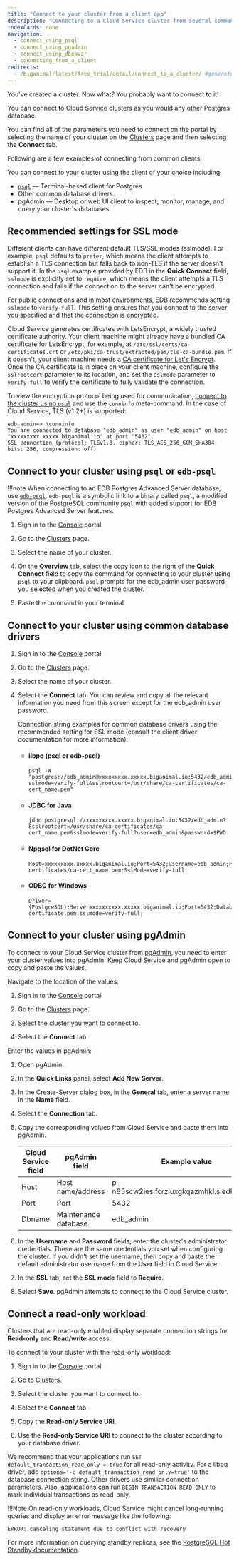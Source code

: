 ```yaml
---
title: "Connect to your cluster from a client app"
description: "Connecting to a Cloud Service cluster from several common clients"
indexCards: none
navigation:
  - connect_using_psql
  - connect_using_pgadmin
  - connect_using_dbeaver
  - connecting_from_a_client
redirects:
  - /biganimal/latest/free_trial/detail/connect_to_a_cluster/ #generated for BigAnimal URL path removal branch
---
```


You've created a cluster. Now what? You probably want to connect to it!

You can connect to Cloud Service clusters as you would any other Postgres database. 

You can find all of the parameters you need to connect on the portal by selecting the name of your cluster on the [Clusters](https://portal.biganimal.com/clusters) page and then selecting the **Connect** tab.

Following are a few examples of connecting from common clients.

You can connect to your cluster using the client of your choice including:
- [`psql`](http://postgresguide.com/utilities/psql.html) &mdash; Terminal-based client for Postgres
- Other common database drivers.
- pgAdmin &mdash; Desktop or web UI client to inspect, monitor, manage, and query your cluster's databases. 


## Recommended settings for SSL mode

Different clients can have different default TLS/SSL modes (sslmode). For example, `psql` defaults to `prefer`, which means the client attempts to establish a TLS connection but falls back to non-TLS if the server doesn't support it. In the `psql` example provided by EDB in the **Quick Connect** field, `sslmode` is explicitly set to `require`, which means the client attempts a TLS connection and fails if the connection to the server can't be encrypted. 

For public connections and in most environments, EDB recommends setting `sslmode` to `verify-full`. This setting ensures that you connect to the server you specified and that the connection is encrypted.

Cloud Service generates certificates with LetsEncrypt, a widely trusted certificate authority. Your client machine might already have a bundled CA certificate for LetsEncrypt, for example, at `/etc/ssl/certs/ca-certificates.crt` or `/etc/pki/ca-trust/extracted/pem/tls-ca-bundle.pem`. If it doesn't, your client machine needs a [CA certificate for Let's Encrypt](https://letsencrypt.org/certificates/). Once the CA certificate is in place on your client machine, configure the `sslrootcert` parameter to its location, and set the `sslmode` parameter to `verify-full` to verify the certificate to fully validate the connection.

To view the encryption protocol being used for communication, [connect to the cluster using `psql`](#connect-to-your-cluster-using-psql-or-edb-psql) and use  the `conninfo` meta-command. In the case of Cloud Service,  TLS (v1.2+) is supported:

```
edb_admin=> \conninfo
You are connected to database "edb_admin" as user "edb_admin" on host "xxxxxxxxx.xxxxx.biganimal.io" at port "5432".
SSL connection (protocol: TLSv1.3, cipher: TLS_AES_256_GCM_SHA384, bits: 256, compression: off)
```

## Connect to your cluster using `psql` or `edb-psql`

!!!note
   When connecting to an EDB Postgres Advanced Server database, use [`edb-psql`](/epas/latest/installing/linux_install_details/managing_an_advanced_server_installation/connecting_to_epas). `edb-psql` is a symbolic link to a binary called `psql`, a modified version of the PostgreSQL community `psql` with added support for EDB Postgres Advanced Server features.    

1.  Sign in to the [Console](https://portal.biganimal.com) portal.

2.  Go to the [Clusters](https://portal.biganimal.com/clusters) page.

3.  Select the name of your cluster.

4.  On the **Overview** tab, select the copy icon to the right of the **Quick Connect** field to copy the command for connecting to your cluster using `psql` to your clipboard. `psql` prompts for the edb_admin user password you selected when you created the cluster.

5.  Paste the command in your terminal.

## Connect to your cluster using common database drivers

1. Sign in to the [Console](https://portal.biganimal.com) portal.

2. Go to the [Clusters](https://portal.biganimal.com/clusters) page.

3. Select the name of your cluster.

4. Select the **Connect** tab. You can review and copy all the relevant information you need from this screen except for the edb_admin user password.  

   Connection string examples for common database drivers using the recommended setting for SSL mode (consult the client driver documentation for more information): 

   - #### libpq (psql or edb-psql)

     ```
     psql -W "postgres://edb_admin@xxxxxxxxx.xxxxx.biganimal.io:5432/edb_admin?sslmode=verify-full&sslrootcert=/usr/share/ca-certificates/ca-cert_name.pem"
      ```

   - #### JDBC for Java

     ```
     jdbc:postgresql://xxxxxxxxx.xxxxx.biganimal.io:5432/edb_admin?&sslrootcert=/usr/share/ca-certificates/ca-cert_name.pem&sslmode=verify-full?user=edb_admin&password=$PWD
     ```

   - #### Npgsql for DotNet Core
   
     ```
     Host=xxxxxxxxx.xxxxx.biganimal.io;Port=5432;Username=edb_admin;Password=$PWD;Database=edb_admin;SslRootCert=/usr/share/ca-certificates/ca-cert_name.pem;SslMode=verify-full
     ```

   - #### ODBC for Windows

     ```
     Driver={PostgreSQL};Server=xxxxxxxxx.xxxxx.biganimal.io;Port=5432;Database=myDataBase;Uid=edb_admin;Pwd=$PWD;sslrootcert=C:\\ssl\\ca-certificate.pem;sslmode=verify-full;
     ```



## Connect to your cluster using pgAdmin

To connect to your Cloud Service cluster from [pgAdmin](https://www.pgadmin.org/docs/), you need to enter your cluster values into pgAdmin. Keep Cloud Service and pgAdmin open to copy and paste the values. 

Navigate to the location of the values:

1. Sign in to the [Console](https://portal.biganimal.com) portal.

1. Go to the [Clusters](https://portal.biganimal.com/clusters) page.

1. Select the cluster you want to connect to.

1. Select the **Connect** tab. 

Enter the values in pgAdmin:

1. Open pgAdmin.

1. In the **Quick Links** panel, select **Add New Server**. 

1. In the Create-Server dialog box, in the **General** tab, enter a server name in the **Name** field. 

1. Select the **Connection** tab.

1. Copy the corresponding values from Cloud Service and paste them into pgAdmin. 

   | Cloud Service field | pgAdmin field     | Example value |
   |-----------------|-------------------|---------------|
   | Host            | Host name/address | p-n85scw2ies.fcrziuxgkqazmhkl.s.edbcloud.io |
   | Port            | Port              | 5432          |
   | Dbname          | Maintenance database | edb_admin  |

1. In the **Username** and **Password** fields, enter the cluster's administrator credentials. These are the same credentials you set when configuring the cluster. If you didn't set the username, then copy and paste the default administrator username from the **User** field in Cloud Service. 

1. In the **SSL** tab, set the **SSL mode** field to **Require**. 

1. Select **Save**. pgAdmin attempts to connect to the Cloud Service cluster. 

## Connect a read-only workload

Clusters that are read-only enabled display separate connection strings for **Read-only** and **Read/write** access. 

To connect to your cluster with the read-only workload:

1. Sign in to the [Console](https://portal.biganimal.com) portal.

1. Go to [Clusters](https://portal.biganimal.com/clusters).

1. Select the cluster you want to connect to.

1. Select the **Connect** tab.

1. Copy the **Read-only Service URI**.

1. Use the **Read-only Service URI** to connect to the cluster according to your database driver.

We recommend that your applications run `SET default_transaction_read_only = true` for all read-only activity. For a libpq driver, add `options='-c default_transaction_read_only=true'` to the database connection string. Other drivers use similiar connection parameters. Also, applications can run `BEGIN TRANSACTION READ ONLY` to mark individual transactions as read-only.

!!!Note
   On read-only workloads, Cloud Service might cancel long-running queries and display an error message like the following:

   ```text
   ERROR: canceling statement due to conflict with recovery
   ```

For more information on querying standby replicas, see the [PostgreSQL Hot Standby documentation](https://www.postgresql.org/docs/current/hot-standby.html).

